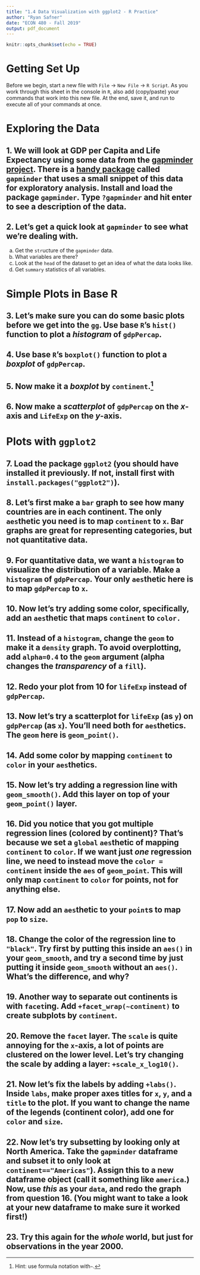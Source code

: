 ```yaml
---
title: "1.4 Data Visualization with ggplot2 - R Practice"
author: "Ryan Safner"
date: "ECON 480 - Fall 2019"
output: pdf_document
---
```


```r
knitr::opts_chunk$set(echo = TRUE)
```

# Getting Set Up 

Before we begin, start a new file with `File` $\rightarrow$ `New File` $\rightarrow$ `R Script`. As you work through this sheet in the console in `R`, also add (copy/paste) your commands that work into this new file. At the end, save it, and run to execute all of your commands at once.

# Exploring the Data

## 1. We will look at GDP per Capita and Life Expectancy using some data from the [gapminder project](http://gapminder.org). There is a [handy package](https://github.com/jennybc/gapminder) called `gapminder` that uses a small snippet of this data for exploratory analysis. Install and load the package `gapminder`. Type `?gapminder` and hit enter to see a description of the data.

## 2. Let's get a quick look at `gapminder` to see what we're dealing with. 

a. Get the `str`ucture of the `gapminder` data. 
b. What variables are there?
c. Look at the `head` of the dataset to get an idea of what the data looks like. 
d. Get `summary` statistics of all variables. 

# Simple Plots in Base R

## 3. Let's make sure you can do some basic plots before we get into the `gg`. Use base `R`'s `hist()` function to plot a *histogram* of `gdpPercap`.

## 4. Use base `R`'s `boxplot()` function to plot a *boxplot* of `gdpPercap`.

## 5. Now make it a *boxplot* by `continent`.^[Hint: use formula notation with`~`.]

## 6. Now make a *scatterplot* of `gdpPercap` on the $x$-axis and `LifeExp` on the $y$-axis.

# Plots with `ggplot2`

## 7. Load the package `ggplot2` (you should have installed it previously. If not, install first with `install.packages("ggplot2")`).

## 8. Let's first make a `bar` graph to see how many countries are in each continent. The only `aes`thetic you need is to map `continent` to `x`. Bar graphs are great for representing categories, but not quantitative data.

## 9. For quantitative data, we want a `histogram` to visualize the distribution of a variable. Make a `histogram` of `gdpPercap`. Your only `aes`thetic here is to map `gdpPercap` to `x`.

## 10. Now let's try adding some color, specifically, add an `aes`thetic that maps `continent` to `color.` 

## 11. Instead of a `histogram`, change the `geom` to make it a `density` graph. To avoid overplotting, add `alpha=0.4` to the `geom` argument (alpha changes the *transparency* of a `fill`).

## 12. Redo your plot from 10 for `lifeExp` instead of `gdpPercap`.

## 13. Now let's try a scatterplot for `lifeExp` (as `y`) on `gdpPercap` (as `x`). You'll need both for `aes`thetics. The `geom` here is `geom_point()`.

## 14. Add some color by mapping `continent` to `color` in your `aes`thetics.

## 15. Now let's try adding a regression line with `geom_smooth()`. Add this layer on top of your `geom_point()` layer.

## 16. Did you notice that you got multiple regression lines (colored by continent)? That's because we set a `global` `aes`thetic of mapping `continent` to `color`. If we want just *one* regression line, we need to instead move the `color = continent` inside the `aes` of `geom_point`. This will only map `continent` to `color` for points, not for anything else.

## 17. Now add an `aes`thetic to your `point`s to map `pop` to `size`.

## 18. Change the color of the regression line to `"black"`. Try first by putting this inside an `aes()` in your `geom_smooth`, and try a second time by just putting it inside `geom_smooth` without an `aes()`. What's the difference, and why?

## 19. Another way to separate out continents is with `facet`ing. Add `+facet_wrap(~continent)` to create subplots by `continent`.

## 20. Remove the `facet` layer. The `scale` is quite annoying for the `x`-axis, a lot of points are clustered on the lower level. Let's try changing the scale by adding a layer: `+scale_x_log10()`.

## 21. Now let's fix the labels by adding `+labs()`. Inside `labs`, make proper axes titles for `x`, `y`, and a `title` to the plot. If you want to change the name of the legends (continent color), add one for `color` and `size`.

## 22. Now let's try subsetting by looking only at North America. Take the `gapminder` dataframe and subset it to only look at `continent=="Americas"`). Assign this to a new dataframe object (call it something like `america`.) Now, use *this* as your `data`, and redo the graph from question 16. (You might want to take a look at your new dataframe to make sure it worked first!)

## 23. Try this again for the *whole* world, but just for observations in the year 2000. 